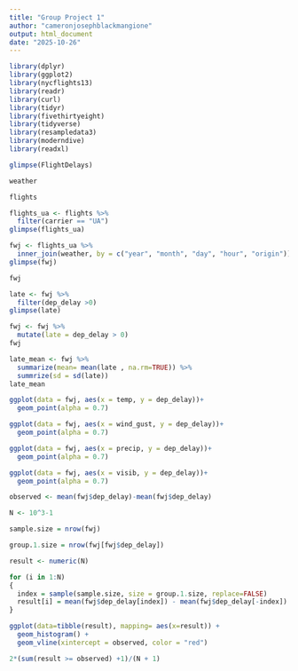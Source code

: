 ```yaml
---
title: "Group Project 1"
author: "cameronjosephblackmangione"
output: html_document
date: "2025-10-26"
---
```

```r
library(dplyr)
library(ggplot2)
library(nycflights13)
library(readr)
library(curl)
library(tidyr)
library(fivethirtyeight)
library(tidyverse)
library(resampledata3)
library(moderndive)
library(readxl)
```
```r
glimpse(FlightDelays)
```


```r
weather
```
```r
flights
```
```r
flights_ua <- flights %>%
  filter(carrier == "UA")
glimpse(flights_ua)
```

```r
fwj <- flights_ua %>%
  inner_join(weather, by = c("year", "month", "day", "hour", "origin"))
glimpse(fwj)
```
```r
fwj
```

```r
late <- fwj %>%
  filter(dep_delay >0)
glimpse(late)
```
```r
fwj <- fwj %>%
  mutate(late = dep_delay > 0)
fwj
```
```r
late_mean <- fwj %>%
  summarize(mean= mean(late , na.rm=TRUE)) %>%
  summrize(sd = sd(late))
late_mean
```

```r
ggplot(data = fwj, aes(x = temp, y = dep_delay))+
  geom_point(alpha = 0.7)
```
```r
ggplot(data = fwj, aes(x = wind_gust, y = dep_delay))+
  geom_point(alpha = 0.7)
```
```r
ggplot(data = fwj, aes(x = precip, y = dep_delay))+
  geom_point(alpha = 0.7)
```
```r
ggplot(data = fwj, aes(x = visib, y = dep_delay))+
  geom_point(alpha = 0.7)
```

```r
observed <- mean(fwj$dep_delay)-mean(fwj$dep_delay)

N <- 10^3-1

sample.size = nrow(fwj)

group.1.size = nrow(fwj[fwj$dep_delay])

result <- numeric(N)

for (i in 1:N)
{
  index = sample(sample.size, size = group.1.size, replace=FALSE)
  result[i] = mean(fwj$dep_delay[index]) - mean(fwj$dep_delay[-index])
}

ggplot(data=tibble(result), mapping= aes(x=result)) + 
  geom_histogram() + 
  geom_vline(xintercept = observed, color = "red")

2*(sum(result >= observed) +1)/(N + 1)
```




